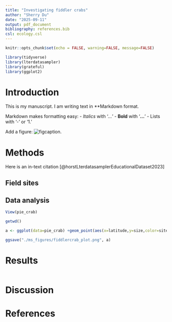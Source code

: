 ```yaml
---
title: "Investigating fiddler crabs"
author: "Sherry Du"
date: "2025-09-11"
output: pdf_document
bibliography: references.bib
csl: ecology.csl
---
```


```r
knitr::opts_chunk$set(echo = FALSE, warning=FALSE, message=FALSE)
```

```r
library(tidyverse)
library(lterdatasampler)
library(grateful)
library(ggplot2)
```

# Introduction

This is my manuscript. I am writing text in **Markdown format.

Markdown makes formatting easy:
- *Italics* with '*...*'
- **Bold** with '**...**'
- Lists with '-' or '1.'

Add a figure: ![figcaption](./ms_figures/fiddlercrab_plot.png).

# Methods
Here is an in-text citation [@horstLterdatasamplerEducationalDataset2023]

## Field sites


## Data analysis
```r
View(pie_crab)

getwd()

a <- ggplot(data=pie_crab) +geom_point(aes(x=latitude,y=size,color=site))

ggsave("./ms_figures/fiddlercrab_plot.png", a)
```


# Results
```r


```

# Discussion

# References